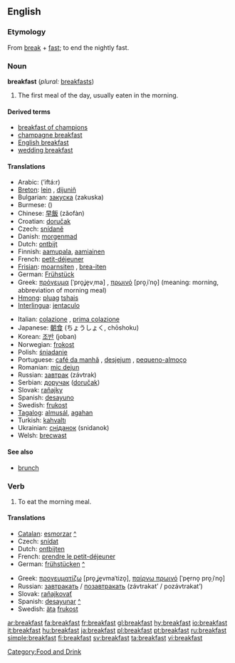 ==English==

===Etymology===
From [[break]] + [[fast]]; to end the nightly fast.

===Noun===
'''breakfast''' (''plural:'' [[breakfasts]])

# The first meal of the day, usually eaten in the morning.

====Derived terms====
*[[breakfast of champions]]
*[[champagne breakfast]]
*[[English breakfast]]
*[[wedding breakfast]]

====Translations====
{{top}}
*Arabic: {{ARchar|[[افطار]]}} (’iftá:r) {{m}}
*[[Breton]]: [[lein]] {{f}}, [[dijuniñ]] {{m}}
*Bulgarian: [[закуска]] (zakuska) {{f}}
*Burmese: ({{IPA|/mə̇.nɛ̄ˀ.sɑ̄/}})
*Chinese: [[早飯]] (zǎofàn)
*Croatian: [[doručak]] {{m}}
*Czech: [[snídaně]] {{f}}
*Danish: [[morgenmad]] {{g|Danish}}
*Dutch: [[ontbijt]] {{n}}
*Finnish: [[aamupala]], [[aamiainen]]
*French: [[petit-déjeuner]] {{m}}
*[[Frisian]]: [[moarnsiten]] {{n}}, [[brea-iten]] {{n}}
*German: [[Frühstück]] {{n}}
*Greek: [[πρόγευμα]] [ˈpro̞ʝe̞vˌma] {{n}}, [[πρωινό]] [pro̞ˌiˈno̞] {{n}} (meaning: morning, abbreviation of morning meal)
*[[Hmong]]: [[pluag]] [[tshais]]
*[[Interlingua]]: [[jentaculo]]
{{mid}}
*Italian: [[colazione]] {{f}}, [[prima colazione]] {{f}}
*Japanese: [[朝食]] (ちょうしょく, chōshoku)
*Korean: [[조반]] (joban)
*Norwegian: [[frokost]] {{g|Norwegian}}
*Polish: [[śniadanie]] {{n}}
*Portuguese: [[café da manhã]] {{m}}, [[desjejum]] {{f}}, [[pequeno-almoço]] {{m}}
*Romanian: [[mic dejun]] {{n}}
*Russian: [[завтрак]] (závtrak) {{m}}
*Serbian: [[доручак]] ([[doručak]]) {{m}}
*Slovak: [[raňajky]] {{fpl}}
*Spanish: [[desayuno]] {{m}}
*Swedish: [[frukost]] {{c}}
*[[Tagalog]]: [[almusál]], [[agahan]]
*Turkish: [[kahvaltı]]
*Ukrainian: [[сніданок]] (snidanok) {{m}}
*Welsh: [[brecwast]] {{g|Welsh}}
{{bottom}}

====See also====
*[[brunch]]

===Verb===
{{en-verb}}

# To eat the morning meal.

====Translations====
{{top}}
*[[Catalan]]: [[esmorzar]] [[:ca:esmorzar|^]]
*Czech: [[snídat]]
*Dutch: [[ontbijten]]
*French: [[prendre le petit-déjeuner]]
*German: [[frühstücken]] [[:de:frühstücken|^]]
{{mid}}
*Greek: [[προγευματίζω]] [pro̞ˌʝe̞vmaˈtizo̞], [[παίρνω πρωινό]] [ˈpe̞rno̞ pro̞ˌiˈno̞]
*Russian: [[завтракать]] / [[позавтракать]] (závtrakat’ / pozávtrakat’)
*Slovak: [[raňajkovať]]
*Spanish: [[desayunar]] [[:es:desayunar|^]]
*Swedish: [[äta]] [[frukost]]
{{bottom}}

[[Category:Food and Drink]]

[[ar:breakfast]]
[[fa:breakfast]]
[[fr:breakfast]]
[[gl:breakfast]]
[[hy:breakfast]]
[[io:breakfast]]
[[it:breakfast]]
[[hu:breakfast]]
[[ja:breakfast]]
[[pl:breakfast]]
[[pt:breakfast]]
[[ru:breakfast]]
[[simple:breakfast]]
[[fi:breakfast]]
[[sv:breakfast]]
[[ta:breakfast]]
[[vi:breakfast]]